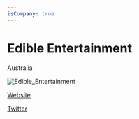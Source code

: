 ```yaml
---
isCompany: true
---
```


# Edible Entertainment

<Location>

Australia

</Location>

![Edible_Entertainment](./directory_images/Edible_Entertainment_v1.webp)

<Website>

[Website](https://www.adventurecraftgame.com/)

[Twitter](https://twitter.com/e2games)

</Website>
